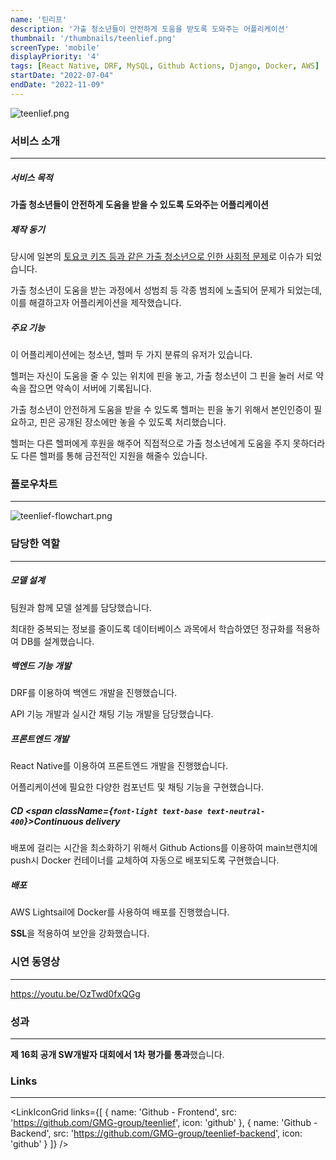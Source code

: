 ```yaml
---
name: '틴리프'
description: '가출 청소년들이 안전하게 도움을 받도록 도와주는 어플리케이션'
thumbnail: '/thumbnails/teenlief.png'
screenType: 'mobile'
displayPriority: '4'
tags: [React Native, DRF, MySQL, Github Actions, Django, Docker, AWS]
startDate: "2022-07-04"
endDate: "2022-11-09"
---
```


![teenlief.png](/thumbnails/teenlief.png)

### 서비스 소개

---

##### 서비스 목적

**가출 청소년들이 안전하게 도움을 받을 수 있도록 도와주는 어플리케이션**

##### 제작 동기

당시에 일본의 [토요코 키즈 등과 같은 가출 청소년으로 인한 사회적 문제](https://www.youtube.com/watch?v=t9VLkqSWrIU)로 이슈가 되었습니다.

가출 청소년이 도움을 받는 과정에서 성범죄 등 각종 범죄에 노출되어 문제가 되었는데, 이를 해결하고자 어플리케이션을 제작했습니다.

##### 주요 기능

이 어플리케이션에는 청소년, 헬퍼 두 가지 분류의 유저가 있습니다.

헬퍼는 자신이 도움을 줄 수 있는 위치에 핀을 놓고, 가출 청소년이 그 핀을 눌러 서로 약속을 잡으면 약속이 서버에 기록됩니다.

가출 청소년이 안전하게 도움을 받을 수 있도록 헬퍼는 핀을 놓기 위해서 본인인증이 필요하고, 핀은 공개된 장소에만 놓을 수 있도록 처리했습니다.

헬퍼는 다른 헬퍼에게 후원을 해주어 직접적으로 가출 청소년에게 도움을 주지 못하더라도 다른 헬퍼를 통해 금전적인 지원을 해줄수 있습니다.

### 플로우차트

---

![teenlief-flowchart.png](/portfolio/teenlief-flowchart.png)

### 담당한 역할

---

##### 모델 설계

팀원과 함께 모델 설계를 담당했습니다.

최대한 중복되는 정보를 줄이도록 데이터베이스 과목에서 학습하였던 정규화를 적용하여 DB를 설계했습니다.

##### 백엔드 기능 개발

DRF를 이용하여 백엔드 개발을 진행했습니다.

API 기능 개발과 실시간 채팅 기능 개발을 담당했습니다.

##### 프론트엔드 개발

React Native를 이용하여 프론트엔드 개발을 진행했습니다.

어플리케이션에 필요한 다양한 컴포넌트 및 채팅 기능을 구현했습니다.

##### CD <span className={`font-light text-base text-neutral-400`}>Continuous delivery</span>

배포에 걸리는 시간을 최소화하기 위해서 Github Actions를 이용하여 main브랜치에 push시 Docker 컨테이너를 교체하여 자동으로 배포되도록 구현했습니다.

##### 배포

AWS Lightsail에 Docker를 사용하여 배포를 진행했습니다.

**SSL**을 적용하여 보안을 강화했습니다.


### 시연 동영상

---

https://youtu.be/OzTwd0fxQGg

### 성과

---

**제 16회 공개 SW개발자 대회에서 1차 평가를 통과**했습니다.

### Links

---

<LinkIconGrid
	links={[
		{
			name: 'Github - Frontend',
			src: 'https://github.com/GMG-group/teenlief',
			icon: 'github'
		},
		{
			name: 'Github - Backend',
			src: 'https://github.com/GMG-group/teenlief-backend',
			icon: 'github'
		}
	]}
/>
